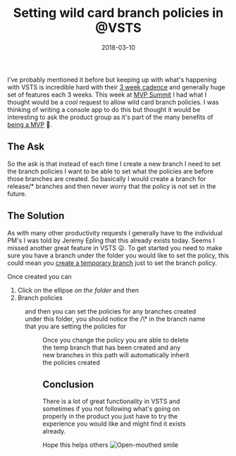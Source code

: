 ﻿---
title: 'Setting wild card branch policies in @VSTS'
date: 2018-03-10
tags: ['VSTS / TFS', 'Source Control. Git']
draft: false
summary: 'I''ve probably mentioned it before but keeping up with what''s happening with VSTS is incredible hard with their 3 week cadence and generally huge set of features each 3 weeks. This week at MVP Summit I had what I thought would be a cool request to allow wild card branch policies. I was thinking of writing a console app to do this but thought it would be interesting to ask the product group as it''s part of the many benefits of being a MVP .'
---


I've probably mentioned it before but keeping up with what's happening with VSTS is incredible hard with their [3 week cadence](https://www.visualstudio.com/learn/moving-cloud-cadence/) and generally huge set of features each 3 weeks. This week at [MVP Summit](https://mvp.microsoft.com/summit) I had what I thought would be a *cool* request to allow wild card branch policies. I was thinking of writing a console app to do this but thought it would be interesting to ask the product group as it's part of the many benefits of [being a MVP](https://mvp.microsoft.com/en-us/overview) 🙂.

## The Ask

So the ask is that instead of each time I create a new branch I need to set the branch policies I want to be able to set what the policies are before those branches are created. So basically I would create a branch for release/\* branches and then never worry that the policy is not set in the future.

## The Solution

As with many other productivity requests I generally have to the individual PM's I was told by Jeremy Epling that this already exists today. Seems I missed another great feature in VSTS 😜. To get started you need to make sure you have a branch under the folder you would like to set the policy, this could mean you [create a temporary branch](https://gordonbeeming.com/blog/vsts-tfs/2018/3/creating-a-new-branch-in-vsts) just to set the branch policy. 

Once created you can 

1. Click on the ellipse *on the folder* and then
2. Branch policies

<Figure key="/images/7d855ff18dce420fa9bdc7deeceb4f09.png" src="/images/7d855ff18dce420fa9bdc7deeceb4f09.png" alt="Accessing branch policies for a folder in VSTS" width="0" height="0" caption="Accessing branch policies for a folder in VSTS" />


and then you can set the policies for any branches created under this folder, you should notice the /\\* in the branch name that you are setting the policies for

<Figure key="/images/f48210e2a1074d1f96d3d83f3501445e.png" src="/images/f48210e2a1074d1f96d3d83f3501445e.png" alt="Setting wildcard branch policies in VSTS" width="0" height="0" caption="Setting wildcard branch policies for release/\\* branches" />

Once you change the policy you are able to delete the temp branch that has been created and any new branches in this path will automatically inherit the policies created

## Conclusion

There is a lot of great functionality in VSTS and sometimes if you not following what's going on properly in the product you just have to try the experience you would like and might find it exists already.

Hope this helps others ![Open-mouthed smile](https://gordonbeeming.com/images/emoticons/open-mouthed-smile.svg)

